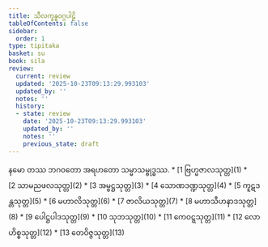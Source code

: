```yaml
---
title: သီလက္ခန္ဓဝဂ္ဂပါဠိ
tableOfContents: false
sidebar:
  order: 1
type: tipitaka
basket: su
book: sila
review:
  current: review
  updated: '2025-10-23T09:13:29.993103'
  updated_by: ''
  notes: ''
  history:
  - state: review
    date: '2025-10-23T09:13:29.993103'
    updated_by: ''
    notes: ''
    previous_state: draft
---
```


<ReviewStatus review={frontmatter.review} showDetails={true} />

<HypothesisAnnotation frontmatter={frontmatter} />

<Paragraph number="1" type="center" book="sila">
နမော တဿ ဘဂဝတော အရဟတော သမ္မာသမ္ဗုဒ္ဓဿ.

</Paragraph>

<TableOfContents book="sila">
* [1 ဗြဟ္မဇာလသုတ္တ](1)
* [2 သာမညဖလသုတ္တ](2)
* [3 အမ္ဗဋ္ဌသုတ္တ](3)
* [4 သောဏဒဏ္ဍသုတ္တ](4)
* [5 ကူဋဒန္တသုတ္တ](5)
* [6 မဟာလိသုတ္တ](6)
* [7 ဇာလိယသုတ္တ](7)
* [8 မဟာသီဟနာဒသုတ္တ](8)
* [9 ပေါဋ္ဌပါဒသုတ္တ](9)
* [10 သုဘသုတ္တ](10)
* [11 ကေဝဋ္ဋသုတ္တ](11)
* [12 လောဟိစ္စသုတ္တ](12)
* [13 တေဝိဇ္ဇသုတ္တ](13)
</TableOfContents>